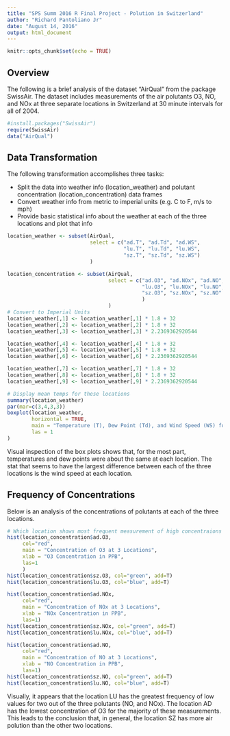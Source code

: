 ---
title: "SPS Summ 2016 R Final Project - Polution in Switzerland"
author: "Richard Pantoliano Jr"
date: "August 14, 2016"
output: html_document
---

```{r setup, include=FALSE}
knitr::opts_chunk$set(echo = TRUE)
```

## Overview
The following is a brief analysis of the dataset "AirQual" from the package SwissAir.  The dataset includes measurements of the air polutants O3, NO, and NOx at three separate locations in Switzerland at 30 minute intervals for all of 2004.

```{r}
#install.packages("SwissAir")
require(SwissAir)
data("AirQual")
```

## Data Transformation
The following transformation accomplishes three tasks:

* Split the data into weather info (location_weather) and polutant concentration (location_concentration) data frames
* Convert weather info from metric to imperial units (e.g. C to F, m/s to mph)
* Provide basic statistical info about the weather at each of the three locations and plot that info

```{r}
location_weather <- subset(AirQual,
                           select = c("ad.T", "ad.Td", "ad.WS",
                                      "lu.T", "lu.Td", "lu.WS",
                                      "sz.T", "sz.Td", "sz.WS")
                           )

location_concentration <- subset(AirQual,
                                 select = c("ad.O3", "ad.NOx", "ad.NO",
                                            "lu.O3", "lu.NOx", "lu.NO",
                                            "sz.O3", "sz.NOx", "sz.NO"
                                            )
                                 )
# Convert to Imperial Units
location_weather[,1] <- location_weather[,1] * 1.8 + 32
location_weather[,2] <- location_weather[,2] * 1.8 + 32
location_weather[,3] <- location_weather[,3] * 2.2369362920544

location_weather[,4] <- location_weather[,4] * 1.8 + 32
location_weather[,5] <- location_weather[,5] * 1.8 + 32
location_weather[,6] <- location_weather[,6] * 2.2369362920544

location_weather[,7] <- location_weather[,7] * 1.8 + 32
location_weather[,8] <- location_weather[,8] * 1.8 + 32
location_weather[,9] <- location_weather[,9] * 2.2369362920544

# Display mean temps for these locations
summary(location_weather)
par(mar=c(3,4,3,3))
boxplot(location_weather,
        horizontal = TRUE,
        main = "Temperature (T), Dew Point (Td), and Wind Speed (WS) for\n 3 Locations in Switzerland in 2004",
        las = 1
)
```

Visual inspection of the box plots shows that, for the most part, temperatures and dew points were about the same at each location.  The stat that seems to have the largest difference between each of the three locations is the wind speed at each location.

## Frequency of Concentrations
Below is an analysis of the concentrations of polutants at each of the three locations.
```{r}
# Which location shows most frequent measurement of high concentraions
hist(location_concentration$ad.O3,
     col="red",
     main = "Concentration of O3 at 3 Locations",
     xlab = "O3 Concentration in PPB",
     las=1
     )
hist(location_concentration$sz.O3, col="green", add=T)
hist(location_concentration$lu.O3, col="blue", add=T)

hist(location_concentration$ad.NOx,
     col="red",
     main = "Concentration of NOx at 3 Locations",
     xlab = "NOx Concentration in PPB",
     las=1)
hist(location_concentration$sz.NOx, col="green", add=T)
hist(location_concentration$lu.NOx, col="blue", add=T)

hist(location_concentration$ad.NO,
     col="red",
     main = "Concentration of NO at 3 Locations",
     xlab = "NO Concentration in PPB",
     las=1)
hist(location_concentration$sz.NO, col="green", add=T)
hist(location_concentration$lu.NO, col="blue", add=T)
```

Visually, it appears that the location LU has the greatest frequency of low values for two out of the three polutants (NO, and NOx).  The location AD has the lowest concentration of O3 for the majority of these measurements.  This leads to the conclusion that, in general, the location SZ has more air polution than the other two locations.